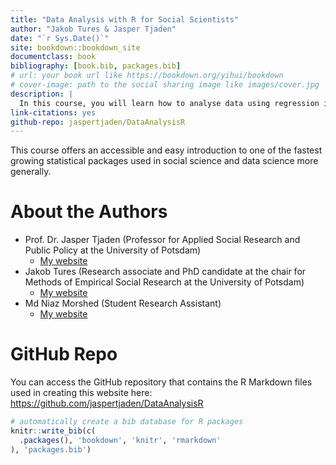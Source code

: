 ```yaml
---
title: "Data Analysis with R for Social Scientists"
author: "Jakob Tures & Jasper Tjaden"
date: "`r Sys.Date()`"
site: bookdown::bookdown_site
documentclass: book
bibliography: [book.bib, packages.bib]
# url: your book url like https://bookdown.org/yihui/bookdown
# cover-image: path to the social sharing image like images/cover.jpg
description: |
  In this course, you will learn how to analyse data using regression in R.
link-citations: yes
github-repo: jaspertjaden/DataAnalysisR
---
```


This course offers an accessible and easy introduction to one of the fastest growing statistical packages used in social science and data science more generally.

# About the Authors  {.unnumbered}

::: preface
-   Prof. Dr. Jasper Tjaden (Professor for Applied Social Research and Public Policy at the University of Potsdam)
    -   [My website](https://jaspertjaden.com)
-   Jakob Tures (Research associate and PhD candidate at the chair for Methods of Empirical Social Research at the University of Potsdam)
    -   [My website](https://www.uni-potsdam.de/de/soziologie-methoden/team/jakob-tures)
-   Md Niaz Morshed (Student Research Assistant)
    -   [My website](https://n1az.github.io/)
:::

# GitHub Repo

You can access the GitHub repository that contains the R Markdown files used in creating this website here: <https://github.com/jaspertjaden/DataAnalysisR>

<!-- ::: {.appendix} -->

<!-- **Overview over the Course :** -->

<!-- - **[Week 1: Introduction to Seminar](#intro-sem)** -->

<!-- - **[Week 2: Exploratory Data Analysis-I](#eda-1)** -->

<!-- - **[Week 3: Exploratory Data Analysis-II](#eda-2)** -->

<!-- - **[Week 4: DAGs](#dags-1)** -->

<!-- - **[Week 5: Linear Regression Theory I: Simple Linear Regression](#lin-t-1)** -->

<!-- - **[Week 6: Linear Regression Theory II: Multiple Linear Regression](#lin-t-2)** -->

<!-- - **[Week 7: Linear Regression Theory III: Diagnostics](#lin-t-3)** -->

<!-- - **[Week 8: Linear Regression - Application](#lin-a)** -->

<!-- - **[Week 9: Logistic Regression - Exercises](#lin-e)** -->

<!-- - **[Week 10: Mediation](#med)** -->

<!-- - **[Week 11: Prediction - Theory](#pm-t)** -->

<!-- - **[Week 12: Prediction - Application](#pm-a)** -->

<!-- - **[Week 13: Logistic Regression](#log-est)** -->

<!-- - **[Week 14: Course Paper - Discussion - Outlook](#out-look)** -->

<!-- ::: -->

```r
# automatically create a bib database for R packages
knitr::write_bib(c(
  .packages(), 'bookdown', 'knitr', 'rmarkdown'
), 'packages.bib')
```
